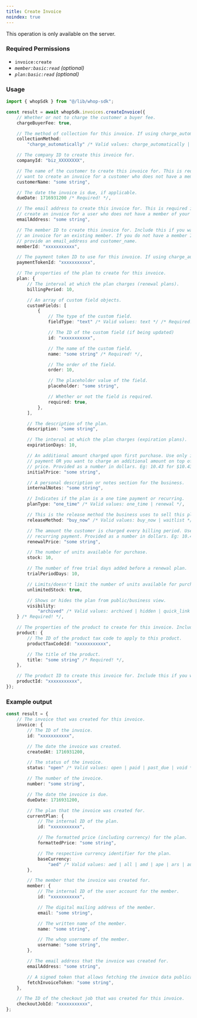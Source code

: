 ```yaml
---
title: Create Invoice
noindex: true
---
```

<Note>This operation is only available on the server.</Note>

### Required Permissions
 - `invoice:create`
 - _`member:basic:read` (optional)_
 - _`plan:basic:read` (optional)_

### Usage

```typescript
import { whopSdk } from "@/lib/whop-sdk";

const result = await whopSdk.invoices.createInvoice({
	// Whether or not to charge the customer a buyer fee.
	chargeBuyerFee: true,

	// The method of collection for this invoice. If using charge_automatically, you must provide a payment_token.
	collectionMethod:
		"charge_automatically" /* Valid values: charge_automatically | send_invoice */ /* Required! */,

	// The company ID to create this invoice for.
	companyId: "biz_XXXXXXXX",

	// The name of the customer to create this invoice for. This is required if you
	// want to create an invoice for a customer who does not have a member of your company yet.
	customerName: "some string",

	// The date the invoice is due, if applicable.
	dueDate: 1716931200 /* Required! */,

	// The email address to create this invoice for. This is required if you want to
	// create an invoice for a user who does not have a member of your company yet.
	emailAddress: "some string",

	// The member ID to create this invoice for. Include this if you want to create
	// an invoice for an existing member. If you do not have a member ID, you must
	// provide an email_address and customer_name.
	memberId: "xxxxxxxxxxx",

	// The payment token ID to use for this invoice. If using charge_automatically, you must provide a payment_token.
	paymentTokenId: "xxxxxxxxxxx",

	// The properties of the plan to create for this invoice.
	plan: {
		// The interval at which the plan charges (renewal plans).
		billingPeriod: 10,

		// An array of custom field objects.
		customFields: [
			{
				// The type of the custom field.
				fieldType: "text" /* Valid values: text */ /* Required! */,

				// The ID of the custom field (if being updated)
				id: "xxxxxxxxxxx",

				// The name of the custom field.
				name: "some string" /* Required! */,

				// The order of the field.
				order: 10,

				// The placeholder value of the field.
				placeholder: "some string",

				// Whether or not the field is required.
				required: true,
			},
		],

		// The description of the plan.
		description: "some string",

		// The interval at which the plan charges (expiration plans).
		expirationDays: 10,

		// An additional amount charged upon first purchase. Use only if a one time
		// payment OR you want to charge an additional amount on top of the renewal
		// price. Provided as a number in dollars. Eg: 10.43 for $10.43
		initialPrice: "some string",

		// A personal description or notes section for the business.
		internalNotes: "some string",

		// Indicates if the plan is a one time payment or recurring.
		planType: "one_time" /* Valid values: one_time | renewal */,

		// This is the release method the business uses to sell this plan.
		releaseMethod: "buy_now" /* Valid values: buy_now | waitlist */,

		// The amount the customer is charged every billing period. Use only if a
		// recurring payment. Provided as a number in dollars. Eg: 10.43 for $10.43
		renewalPrice: "some string",

		// The number of units available for purchase.
		stock: 10,

		// The number of free trial days added before a renewal plan.
		trialPeriodDays: 10,

		// Limits/doesn't limit the number of units available for purchase.
		unlimitedStock: true,

		// Shows or hides the plan from public/business view.
		visibility:
			"archived" /* Valid values: archived | hidden | quick_link | visible */,
	} /* Required! */,

	// The properties of the product to create for this invoice. Include this if you want to create an invoice for a new product.
	product: {
		// The ID of the product tax code to apply to this product.
		productTaxCodeId: "xxxxxxxxxxx",

		// The title of the product.
		title: "some string" /* Required! */,
	},

	// The product ID to create this invoice for. Include this if you want to create an invoice for an existing product.
	productId: "xxxxxxxxxxx",
});

```

### Example output

```typescript
const result = {
	// The invoice that was created for this invoice.
	invoice: {
		// The ID of the invoice.
		id: "xxxxxxxxxxx",

		// The date the invoice was created.
		createdAt: 1716931200,

		// The status of the invoice.
		status: "open" /* Valid values: open | paid | past_due | void */,

		// The number of the invoice.
		number: "some string",

		// The date the invoice is due.
		dueDate: 1716931200,

		// The plan that the invoice was created for.
		currentPlan: {
			// The internal ID of the plan.
			id: "xxxxxxxxxxx",

			// The formatted price (including currency) for the plan.
			formattedPrice: "some string",

			// The respective currency identifier for the plan.
			baseCurrency:
				"aed" /* Valid values: aed | all | amd | ape | ars | aud | bam | bgn | bhd | bob | brl | bsd | btc | cad | chf | clp | cop | crc | czk | dkk | dop | dzd | egp | etb | eth | eur | gbp | ghs | gmd | gtq | gyd | hkd | huf | idr | ils | inr | jmd | jod | jpy | kes | khr | krw | kwd | lkr | mad | mdl | mga | mkd | mnt | mop | mur | mxn | myr | nad | ngn | nok | nzd | omr | pen | php | pkr | pln | pyg | qar | ron | rsd | rub | rwf | sar | sek | sgd | thb | tnd | try | ttd | twd | tzs | usd | uyu | uzs | vnd | xcd | xof | zar */,
		},

		// The member that the invoice was created for.
		member: {
			// The internal ID of the user account for the member.
			id: "xxxxxxxxxxx",

			// The digital mailing address of the member.
			email: "some string",

			// The written name of the member.
			name: "some string",

			// The whop username of the member.
			username: "some string",
		},

		// The email address that the invoice was created for.
		emailAddress: "some string",

		// A signed token that allows fetching the invoice data publically without being authenticated.
		fetchInvoiceToken: "some string",
	},

	// The ID of the checkout job that was created for this invoice.
	checkoutJobId: "xxxxxxxxxxx",
};

```
